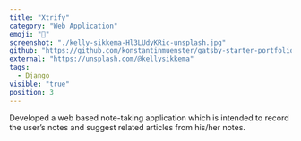 ```yaml
---
title: "Xtrify"
category: "Web Application"
emoji: "🧰"
screenshot: "./kelly-sikkema-Hl3LUdyKRic-unsplash.jpg"
github: "https://github.com/konstantinmuenster/gatsby-starter-portfolio-minimal"
external: "https://unsplash.com/@kellysikkema"
tags:
  - Django
visible: "true"
position: 3
---
```


Developed a web based note-taking application which is intended to record the user’s notes and suggest related articles from his/her notes.
